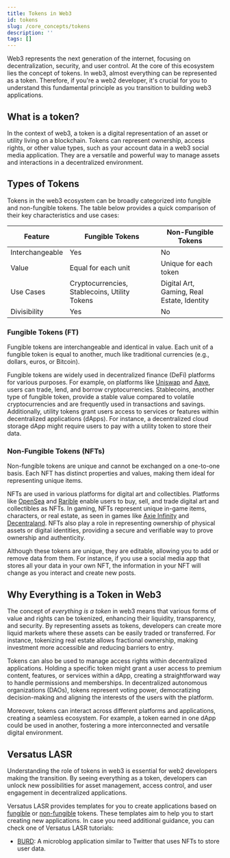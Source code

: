 ```yaml
---
title: Tokens in Web3
id: tokens
slug: /core_concepts/tokens
description: ''
tags: []
---
```


Web3 represents the next generation of the internet, focusing on decentralization, security, and user control. At the core of this ecosystem lies the concept of tokens. In web3, almost everything can be represented as a token. Therefore, if you're a web2 developer, it's crucial for you to understand this fundamental principle as you transition to building web3 applications.

## What is a token?

In the context of web3, a token is a digital representation of an asset or utility living on a blockchain. Tokens can represent ownership, access rights, or other value types, such as your account data in a web3 social media application. They are a versatile and powerful way to manage assets and interactions in a decentralized environment.

## Types of Tokens

Tokens in the web3 ecosystem can be broadly categorized into fungible and non-fungible tokens. The table below provides a quick comparison of their key characteristics and use cases:

| Feature     | Fungible Tokens                   | Non-Fungible Tokens             |
|------------------|------------------------------------------------------|---------------------------------------------|
| Interchangeable | Yes                         | No                     |
| Value      | Equal for each unit                 | Unique for each token            |
| Use Cases    | Cryptocurrencies, Stablecoins, Utility Tokens    | Digital Art, Gaming, Real Estate, Identity |
| Divisibility   | Yes                         | No                     |

### Fungible Tokens (FT)
Fungible tokens are interchangeable and identical in value. Each unit of a fungible token is equal to another, much like traditional currencies (e.g., dollars, euros, or Bitcoin).

Fungible tokens are widely used in decentralized finance (DeFi) platforms for various purposes. For example, on platforms like [Uniswap](https://uniswap.org/) and [Aave](https://aave.com/), users can trade, lend, and borrow cryptocurrencies. Stablecoins, another type of fungible token, provide a stable value compared to volatile cryptocurrencies and are frequently used in transactions and savings. Additionally, utility tokens grant users access to services or features within decentralized applications (dApps). For instance, a decentralized cloud storage dApp might require users to pay with a utility token to store their data.

### Non-Fungible Tokens (NFTs)
Non-fungible tokens are unique and cannot be exchanged on a one-to-one basis. Each NFT has distinct properties and values, making them ideal for representing unique items. 

NFTs are used in various platforms for digital art and collectibles. Platforms like [OpenSea](https://opensea.io/) and [Rarible](https://rarible.com/) enable users to buy, sell, and trade digital art and collectibles as NFTs. In gaming, NFTs represent unique in-game items, characters, or real estate, as seen in games like [Axie Infinity](https://axieinfinity.com/) and [Decentraland](https://decentraland.org/). NFTs also play a role in representing ownership of physical assets or digital identities, providing a secure and verifiable way to prove ownership and authenticity.

Although these tokens are unique, they are editable, allowing you to add or remove data from them. For instance, if you use a social media app that stores all your data in your own NFT, the information in your NFT will change as you interact and create new posts.

## Why Everything is a Token in Web3

The concept of *everything is a token* in web3 means that various forms of value and rights can be tokenized, enhancing their liquidity, transparency, and security. By representing assets as tokens, developers can create more liquid markets where these assets can be easily traded or transferred. For instance, tokenizing real estate allows fractional ownership, making investment more accessible and reducing barriers to entry.

Tokens can also be used to manage access rights within decentralized applications. Holding a specific token might grant a user access to premium content, features, or services within a dApp, creating a straightforward way to handle permissions and memberships. In decentralized autonomous organizations (DAOs), tokens represent voting power, democratizing decision-making and aligning the interests of the users with the platform.

Moreover, tokens can interact across different platforms and applications, creating a seamless ecosystem. For example, a token earned in one dApp could be used in another, fostering a more interconnected and versatile digital environment.

## Versatus LASR

Understanding the role of tokens in web3 is essential for web2 developers making the transition. By seeing everything as a token, developers can unlock new possibilities for asset management, access control, and user engagement in decentralized applications. 

Versatus LASR provides templates for you to create applications based on [fungible](/tutorials/fungible) or [non-fungible](/tutorials/non_fungible) tokens. These templates aim to help you to start creating new applications. In case you need additional guidance, you can check one of Versatus LASR tutorials:

- [BURD](/tutorials/burd): A microblog application similar to Twitter that uses NFTs to store user data. 


